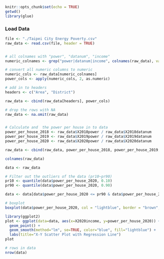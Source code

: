 
```r
knitr::opts_chunk$set(echo = TRUE)
getwd()
library(glue)
```


### Load Data
```r

file <- "./Taipei City Energy Poverty.csv"
raw_data <- read.csv(file, header = TRUE)


# all colnames with "power", "datanum", "income"
numeric_colnames <- grep("power|datanum|income", colnames(raw_data), value = TRUE)

# convert all numeric columns to numeric
numeric_cols <- raw_data[numeric_colnames]
power_cols <- apply(numeric_cols, 2, as.numeric)

# add in to headers
headers <- c("Area", "District")

raw_data <- cbind(raw_data[headers], power_cols)

# drop the rows with NA
raw_data <- na.omit(raw_data)


# Calculate and  the power per house in to data
power_per_house_2018 <- raw_data$X2018power / raw_data$X2018datanum
power_per_house_2019 <- raw_data$X2019power / raw_data$X2019datanum
power_per_house_2020 <- raw_data$X2020power / raw_data$X2020datanum

raw_data <- cbind(raw_data, power_per_house_2018, power_per_house_2019, power_per_house_2020)

colnames(raw_data)

```



```r
data <- raw_data

# Filter out the outliers of the data (pr10~pr90)
pr10 <- quantile(data$power_per_house_2020, 0.10)
pr90 <- quantile(data$power_per_house_2020, 0.90)

data <- data[data$power_per_house_2020 <= pr90 & data$power_per_house_2020 >= pr10, ]

# boxplot
boxplot(data$power_per_house_2020, col = "lightblue", border = "brown", horizontal = TRUE)

```

```r
library(ggplot2)
plot <- ggplot(data=data, aes(x=X2020income, y=power_per_house_2020)) +
  geom_point() +
  geom_smooth(method="lm", se=TRUE, color="blue", fill="lightblue") +
  labs(title="X-Y Scatter Plot with Regression Line")
plot

# rows in data
nrow(data)
```
